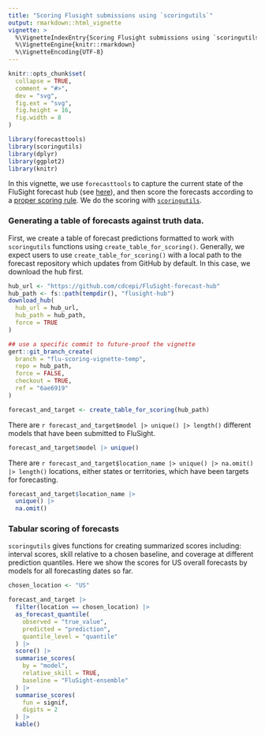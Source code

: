 ```yaml
---
title: "Scoring Flusight submissions using `scoringutils`"
output: rmarkdown::html_vignette
vignette: >
  %\VignetteIndexEntry{Scoring Flusight submissions using `scoringutils`}
  %\VignetteEngine{knitr::rmarkdown}
  %\VignetteEncoding{UTF-8}
---
```


```r
knitr::opts_chunk$set(
  collapse = TRUE,
  comment = "#>",
  dev = "svg",
  fig.ext = "svg",
  fig.height = 16,
  fig.width = 8
)
```

```r
library(forecasttools)
library(scoringutils)
library(dplyr)
library(ggplot2)
library(knitr)
```

In this vignette, we use `forecasttools` to capture the current state of the FluSight forecast hub (see [here](https://github.com/cdcepi/FluSight-forecast-hub)), and then score the forecasts according to a [proper scoring rule](https://en.wikipedia.org/wiki/Scoring_rule). We do the scoring with [`scoringutils`](https://github.com/epiforecasts/scoringutils).

### Generating a table of forecasts against truth data.

First, we create a table of forecast predictions formatted to work with `scoringutils` functions using `create_table_for_scoring()`. Generally, we expect users to use `create_table_for_scoring()` with a local path to the forecast repository which updates from GitHub by default. In this case, we download the hub first.

```r
hub_url <- "https://github.com/cdcepi/FluSight-forecast-hub"
hub_path <- fs::path(tempdir(), "flusight-hub")
download_hub(
  hub_url = hub_url,
  hub_path = hub_path,
  force = TRUE
)
```

```r
## use a specific commit to future-proof the vignette
gert::git_branch_create(
  branch = "flu-scoring-vignette-temp",
  repo = hub_path,
  force = FALSE,
  checkout = TRUE,
  ref = "6ae6919"
)
```

```r
forecast_and_target <- create_table_for_scoring(hub_path)
```
There are `r forecast_and_target$model |> unique() |> length()` different models that have been submitted to FluSight.

```r
forecast_and_target$model |> unique()
```

There are `r forecast_and_target$location_name |> unique() |> na.omit() |> length()` locations, either states or territories, which have been targets for forecasting.

```r
forecast_and_target$location_name |>
  unique() |>
  na.omit()
```

### Tabular scoring of forecasts

`scoringutils` gives functions for creating summarized scores including: interval scores, skill relative to a chosen baseline, and coverage at different prediction quantiles. Here we show the scores for US overall forecasts by models for all forecasting dates so far.


```r
chosen_location <- "US"

forecast_and_target |>
  filter(location == chosen_location) |>
  as_forecast_quantile(
    observed = "true_value",
    predicted = "prediction",
    quantile_level = "quantile"
  ) |>
  score() |>
  summarise_scores(
    by = "model",
    relative_skill = TRUE,
    baseline = "FluSight-ensemble"
  ) |>
  summarise_scores(
    fun = signif,
    digits = 2
  ) |>
  kable()
```
